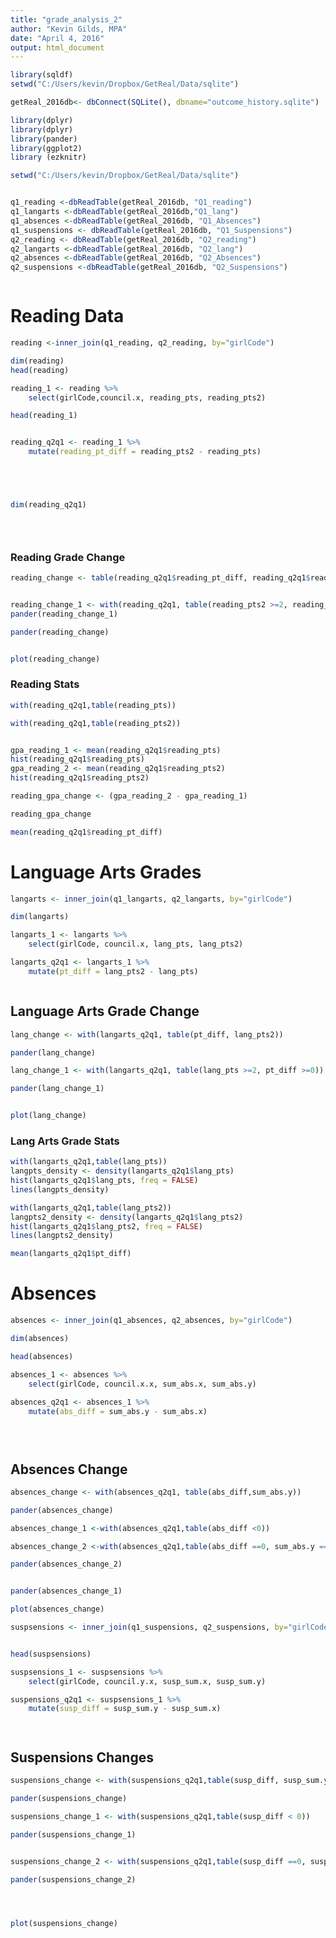 ```yaml
---
title: "grade_analysis_2"
author: "Kevin Gilds, MPA"
date: "April 4, 2016"
output: html_document
---
```




```r

library(sqldf)
setwd("C:/Users/kevin/Dropbox/GetReal/Data/sqlite")

getReal_2016db<- dbConnect(SQLite(), dbname="outcome_history.sqlite")

library(dplyr)
library(dplyr)
library(pander)
library(ggplot2)
library (ezknitr)

setwd("C:/Users/kevin/Dropbox/GetReal/Data/sqlite")


q1_reading <-dbReadTable(getReal_2016db, "Q1_reading")
q1_langarts <-dbReadTable(getReal_2016db,"Q1_lang")
q1_absences <-dbReadTable(getReal_2016db, "Q1_Absences")
q1_suspensions <- dbReadTable(getReal_2016db, "Q1_Suspensions")
q2_reading <- dbReadTable(getReal_2016db, "Q2_reading")
q2_langarts <-dbReadTable(getReal_2016db, "Q2_lang")
q2_absences <-dbReadTable(getReal_2016db, "Q2_Absences")
q2_suspensions <-dbReadTable(getReal_2016db, "Q2_Suspensions")



```



# Reading Data

```r
reading <-inner_join(q1_reading, q2_reading, by="girlCode")

dim(reading)
head(reading)

reading_1 <- reading %>%
    select(girlCode,council.x, reading_pts, reading_pts2)

head(reading_1)


reading_q2q1 <- reading_1 %>%
    mutate(reading_pt_diff = reading_pts2 - reading_pts)





dim(reading_q2q1)


    


```

### Reading Grade Change

```r



reading_change <- table(reading_q2q1$reading_pt_diff, reading_q2q1$reading_pts2)


reading_change_1 <- with(reading_q2q1, table(reading_pts2 >=2, reading_pt_diff >=0))
pander(reading_change_1)

pander(reading_change)


plot(reading_change)
```






### Reading Stats

```r

with(reading_q2q1,table(reading_pts))

with(reading_q2q1,table(reading_pts2))


gpa_reading_1 <- mean(reading_q2q1$reading_pts)
hist(reading_q2q1$reading_pts)
gpa_reading_2 <- mean(reading_q2q1$reading_pts2)
hist(reading_q2q1$reading_pts2)

reading_gpa_change <- (gpa_reading_2 - gpa_reading_1)

reading_gpa_change

mean(reading_q2q1$reading_pt_diff)

```




# Language Arts Grades

```r

langarts <- inner_join(q1_langarts, q2_langarts, by="girlCode")

dim(langarts)

langarts_1 <- langarts %>%
    select(girlCode, council.x, lang_pts, lang_pts2)

langarts_q2q1 <- langarts_1 %>%
    mutate(pt_diff = lang_pts2 - lang_pts)



```


## Language Arts Grade Change

```r
lang_change <- with(langarts_q2q1, table(pt_diff, lang_pts2))

pander(lang_change)

lang_change_1 <- with(langarts_q2q1, table(lang_pts >=2, pt_diff >=0))

pander(lang_change_1)


plot(lang_change)

```

### Lang Arts Grade Stats
```r
with(langarts_q2q1,table(lang_pts))
langpts_density <- density(langarts_q2q1$lang_pts)
hist(langarts_q2q1$lang_pts, freq = FALSE)
lines(langpts_density)

with(langarts_q2q1,table(lang_pts2))
langpts2_density <- density(langarts_q2q1$lang_pts2)
hist(langarts_q2q1$lang_pts2, freq = FALSE)
lines(langpts2_density)

mean(langarts_q2q1$pt_diff)

```


# Absences
```r

absences <- inner_join(q1_absences, q2_absences, by="girlCode")

dim(absences)

head(absences)

absences_1 <- absences %>%
    select(girlCode, council.x.x, sum_abs.x, sum_abs.y) 
    
absences_q2q1 <- absences_1 %>%
    mutate(abs_diff = sum_abs.y - sum_abs.x)





```

## Absences Change
```r

absences_change <- with(absences_q2q1, table(abs_diff,sum_abs.y))

pander(absences_change)

absences_change_1 <-with(absences_q2q1,table(abs_diff <0))

absences_change_2 <-with(absences_q2q1,table(abs_diff ==0, sum_abs.y == 0))

pander(absences_change_2)


pander(absences_change_1)

plot(absences_change)

```



```r

suspsensions <- inner_join(q1_suspensions, q2_suspensions, by="girlCode")


head(suspsensions)

suspsensions_1 <- suspsensions %>%
    select(girlCode, council.y.x, susp_sum.x, susp_sum.y)

suspensions_q2q1 <- suspsensions_1 %>%
    mutate(susp_diff = susp_sum.y - susp_sum.x)




```


## Suspensions Changes

```r

suspensions_change <- with(suspensions_q2q1,table(susp_diff, susp_sum.y))

pander(suspensions_change)

suspensions_change_1 <- with(suspensions_q2q1,table(susp_diff < 0))

pander(suspensions_change_1)


suspensions_change_2 <- with(suspensions_q2q1,table(susp_diff ==0, susp_sum.y==0))

pander(suspensions_change_2)




plot(suspensions_change)
```
